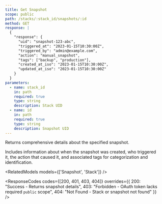 ```yaml
---
title: Get Snapshot
scope: public
path: /stacks/:stack_id/snapshots/:id
method: GET
response: |
  {
    "response": {
      "uid": "snapshot-123-abc",
      "triggered_at": "2023-01-15T10:30:00Z",
      "triggered_by": "admin@example.com",
      "action": "manual_snapshot",
      "tags": ["backup", "production"],
      "created_at_iso": "2023-01-15T10:30:00Z",
      "updated_at_iso": "2023-01-15T10:30:00Z"
    }
  }
parameters:
  - name: stack_id
    in: path
    required: true
    type: string
    description: Stack UID
  - name: id
    in: path
    required: true
    type: string
    description: Snapshot UID
---
```


Returns comprehensive details about the specified snapshot.

Includes information about when the snapshot was created, who triggered it, the action that caused it, and associated tags for categorization and identification.

<RelatedModels models={['Snapshot', 'Stack']} />

<ResponseCodes 
  codes={[200, 401, 403, 404]}
  overrides={{
    200: "Success - Returns snapshot details",
    403: "Forbidden - OAuth token lacks required `public` scope",
    404: "Not Found - Stack or snapshot not found"
  }}
/>